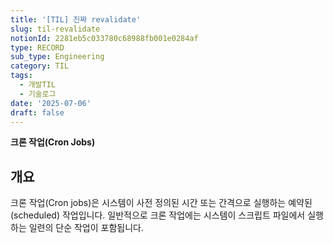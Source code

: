 ```yaml
---
title: '[TIL] 진짜 revalidate'
slug: til-revalidate
notionId: 2281eb5c033780c68988fb001e0284af
type: RECORD
sub_type: Engineering
category: TIL
tags:
  - 개발TIL
  - 기술로그
date: '2025-07-06'
draft: false
---
```


**크론 작업(Cron Jobs)**


## 개요


크론 작업(Cron jobs)은 시스템이 사전 정의된 시간 또는 간격으로 실행하는 예약된(scheduled) 작업입니다. 일반적으로 크론 작업에는 시스템이 스크립트 파일에서 실행하는 일련의 단순 작업이 포함됩니다.

